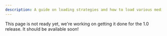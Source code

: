 ```yaml
---
description: A guide on loading strategies and how to load various media sources.
---
```


This page is not ready yet, we're working on getting it done for the 1.0 release. It should be
available soon!
